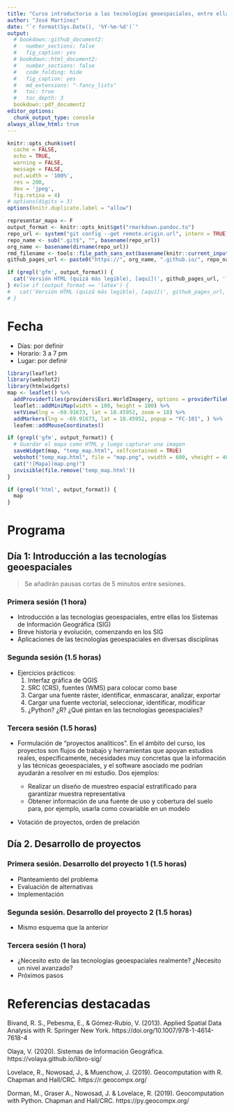 ```yaml
---
title: "Curso introductorio a las tecnologías geoespaciales, entre ellas los Sistemas de Información Geográfica (SIG)"
author: "José Martínez"
date: "`r format(Sys.Date(), '%Y-%m-%d')`"
output:
  # bookdown::github_document2:
  #   number_sections: false
  #   fig_caption: yes
  # bookdown::html_document2:
  #   number_sections: false
  #   code_folding: hide
  #   fig_caption: yes
  #   md_extensions: "-fancy_lists"
  #   toc: true
  #   toc_depth: 3
  bookdown::pdf_document2
editor_options: 
  chunk_output_type: console
always_allow_html: true
---
```



```r
knitr::opts_chunk$set(
  cache = FALSE, 
  echo = TRUE,
  warning = FALSE,
  message = FALSE,
  out.width = '100%',
  res = 200,
  dev = 'jpeg',
  fig.retina = 4)
# options(digits = 3)
options(knitr.duplicate.label = "allow")
```

```r
representar_mapa <- F
output_format <- knitr::opts_knit$get("rmarkdown.pandoc.to")
repo_url <- system("git config --get remote.origin.url", intern = TRUE)
repo_name <- sub(".git$", "", basename(repo_url))
org_name <- basename(dirname(repo_url))
rmd_filename <- tools::file_path_sans_ext(basename(knitr::current_input()))
github_pages_url <- paste0("https://", org_name, ".github.io/", repo_name, "/", rmd_filename, ".html")
```

```r
if (grepl('gfm', output_format)) {
  cat('Versión HTML (quizá más legible), [aquí](', github_pages_url, ')\n', sep = '')
} #else if (output_format == 'latex') {
#   cat('Versión HTML (quizá más legible), [aquí](', github_pages_url, ')\n', sep = '')
# }
```

# Fecha

- Días: por definir
- Horario: 3 a 7 pm
- Lugar: por definir

```r
library(leaflet)
library(webshot2)
library(htmlwidgets)
map <- leaflet() %>%
  addProviderTiles(providers$Esri.WorldImagery, options = providerTileOptions(maxZoom = 21)) %>%
  leaflet::addMiniMap(width = 100, height = 100) %>%
  setView(lng = -69.91673, lat = 18.45952, zoom = 18) %>%
  addMarkers(lng = -69.91673, lat = 18.45952, popup = "FC-101", ) %>%
  leafem::addMouseCoordinates()
```


```r
if (grepl('gfm', output_format)) {
  # Guardar el mapa como HTML y luego capturar una imagen
  saveWidget(map, "temp_map.html", selfcontained = TRUE)
  webshot("temp_map.html", file = "map.png", vwidth = 600, vheight = 400, cliprect = "viewport")
  cat("![Mapa](map.png)")
  invisible(file.remove('temp_map.html'))
}
```


```r
if (grepl('html', output_format)) {
  map
}
```

# Programa

## Día 1: Introducción a las tecnologías geoespaciales

> Se añadirán pausas cortas de 5 minutos entre sesiones.

### Primera sesión (1 hora)

- Introducción a las tecnologías geoespaciales, entre ellas los Sistemas de Información Geográfica (SIG)
- Breve historia y evolución, comenzando en los SIG
- Aplicaciones de las tecnologías geoespaciales en diversas disciplinas

### Segunda sesión (1.5 horas)

- Ejercicios prácticos:
  1. Interfaz gráfica de QGIS
  2. SRC (CRS), fuentes (WMS) para colocar como base
  3. Cargar una fuente ráster, identificar, enmascarar, analizar, exportar
  4. Cargar una fuente vectorial, seleccionar, identificar, modificar
  5. ¿Python? ¿R? ¿Qué pintan en las tecnologías geoespaciales?

### Tercera sesión (1.5 horas)

- Formulación de "proyectos analíticos". En el ámbito del curso, los proyectos son flujos de trabajo y herramientas que apoyan estudios reales, específicamente, necesidades muy concretas que la información y las técnicas geoespaciales, y el software asociado me podrían ayudarán a resolver en mi estudio. Dos ejemplos:

  - Realizar un diseño de muestreo espacial estratificado para garantizar muestra representativa
  - Obtener información de una fuente de uso y cobertura del suelo para, por ejemplo, usarla como covariable en un modelo
  
- Votación de proyectos, orden de prelación

## Día 2. Desarrollo de proyectos

### Primera sesión. Desarrollo del proyecto 1 (1.5 horas)

- Planteamiento del problema
- Evaluación de alternativas
- Implementación

### Segunda sesión. Desarrollo del proyecto 2 (1.5 horas)

- Mismo esquema que la anterior

### Tercera sesión (1 hora)

- ¿Necesito esto de las tecnologías geoespaciales realmente? ¿Necesito un nivel avanzado?
- Próximos pasos

<!-- # Recursos -->

<!-- ## Hardware necesario -->

<!-- - **(imprescindible)** Necesitarás una PC o Mac. Mi capacidad de dar soporte de instalación de paquetes de software en Windows y MacOS es muy limitada. El ChatGPT seguramente te puede ayudar más que yo. Si usas una PC Linux, entonces seguramente seré un mejor soporte. -->

<!-- ## Software -->

<!-- - **(imprescindible)** QGIS versión 3.x. La versión más reciente funcionará bien (con suerte). Si ya tienes QGIS instalado, versión 3.x, es probable que las tareas del curso las puedas realizar sin problemas. No te funcionará la 2.x. -->
<!--   - Estos vídeos parecen concisos y recientes sobre cómo instalarlo en Windows (lo de "gratis", pues no sé por qué lo ponen en el título, será para ganar audiencia): -->
<!--     - [Descargar e Instalar QGIS en Windows Gratis | Paso a Paso 2024](https://www.youtube.com/watch?v=3rYAAm1y5Vc) -->
<!--     - [QGIS | Descarga e Instalación ["GRATIS" Y ACTUALIZADO 2024]](https://www.youtube.com/watch?v=k31aQ1RdTZ8) -->
<!--   - Este vídeo luce una buena fuente para MacOS (conciso, aunque al final abriendo no hace una demo de si le funciona o no): -->
<!--     - [How to Download QGIS on MacBook 2024?](https://www.youtube.com/watch?v=uVJVOZYB92Q) -->
<!-- - Navegador, aunque seguramente ya tienes uno instalado. Accederás a servidores a través del navegador, usa el que te resulte cómodo. -->

<!-- Proveeré acceso a un servidor de RStudio. De todas formas, si quisieras tener independencia, puedes instalar por tu cuenta las herramientas de software que relaciono a continuación. Te recomiendo que lo hagas, porque, una vez terminado el curso, si quieres seguir usando, por ejemplo, RStudio o cuadernos Jupyter, necesitarás estos paquetes. -->

<!-- - **(opcional)** [R + RStudio Desktop](https://posit.co/download/rstudio-desktop/). Si quieres ejecutar código de R en tu propia PC, necesitarás el intérprete de R y la IDE preferida de dicho lenguaje, que es RStudio. Es recomendable que uses la versión más reciente disponible. -->
<!-- - **(opcional)** Python3 | Anaconda | Jupyter Hub | Jupyter Notebook | JupyterLab | Spyder | VS Code. Si quieres ejecutar código de Python en tu propia PC, necesitarás el intérprete (aunque seguramente ya tienes uno), y una IDE. Anaconda, en su distribución completa, te ofrece instalar el intérprete, paquetes (los más importantes, de hecho) e IDE (ofrece varias, de hecho), pero ocupa mucho espacio en disco. Mi recomendación es que uses una IDE sencilla, como Spyder o Visual Studio Code, o una IDE integrada en la web, como Jupyter Notebook (sencilla) o JupyterLab (avanzada). -->
<!-- - **(opcional)** GRASS GIS. Normalmente, se instala con QGIS. Sólo que estés pendiente a la hora de elegir un instalador, pues si uno te ofrece GRASS GIS además de QGIS, prefiere ese. -->

<!-- Considera instalar estos paquetes de software adicionales si vas a dedicarte a programar o a escribir manuscritos científicos en lo adelante. -->

<!-- - **(opcional)** Git. Es un programa para el control de versiones. Si terminas escribiendo código informático duradero, o código que compartirás y enriquecerás con otros personas, casi seguramente necesitarás Git. -->
<!-- - **(opcional)** LaTeX. Procesador de texto, pensado sobre todo para artículos científicos. -->
<!-- - **(opcional)** Docker. Si te queda mucha vida profesional por delante, aprender Docker es una gran inversión. Los viejos también estamos autorizados a aprender Docker, porque el infierno de las dependencias de software afecta a todos, jóvenes y viejos. Docker resuelve las dependencias bastante bien. -->

<!-- ## Servicios ofrecidos por terceros, todos opcionales -->

<!-- - Algún servicio de grandes modelos de lenguaje ("inteligencia artificial"), como [ChatGPT](https://chatgpt.com/), Gemini u otros. -->
<!-- - [Google Earth Engine](https://earthengine.google.com/) -->
<!-- - [GitHub.](https://github.com/) Obtén una cuenta en GitHub si aún no la tienes. Es recomendable crear un tóken de GitHub también para poder "empujar" cambios hacia repos remotos. Crea uno con los permisos básicos. -->
<!-- - [Earth Explorer del USGS](https://earthexplorer.usgs.gov/) -->
<!-- - [Alaska Satellite Facility (ASF)](https://search.asf.alaska.edu/) -->
<!-- - [Copernicus Data Space Ecosystem](https://dataspace.copernicus.eu/) o [Sentinel Hub](https://apps.sentinel-hub.com/eo-browser/) -->
<!-- - [Google Colab](https://colab.research.google.com/) -->
<!-- - [Overleaf](https://www.overleaf.com/). Obtén una cuenta en Overleaf para crear documentos avanzados. -->
<!-- - Zotero Desktop y cuenta en Zotero. Te podría ayudar a manejar citas y referencias. Existen otros servicios, como Scite y CiteDrive. -->

<!-- ## Fuentes de datos -->

<!-- ### Recomendación general -->

<!-- - **Datos:** Imágenes satelitales (por ejemplo, Landsat, Sentinel), bases de datos geográficos disponibles públicamente. Orientaré dónde obtener estas fuentes, pero últimamente recomiendo apuntar primero al Google Earth Engine. -->

<!-- ### Algunos repositorios de GitHub con datos de ejemplo (muchos de RD) y cuadernos RMarkdown reproducibles -->

<!-- - [Material de apoyo de la asignatura "Análisis Espacial", Maestría en Geografía, Teledetección y Ciencias de la Información Geográfica](https://github.com/maestria-geotel-master/material-de-apoyo) -->
<!-- - [Estadística zonal multipropósito sobre información geoespacial de República Dominicana, usando Google Earth Engine, Python y R](https://github.com/geofis/zonal-statistics) -->
<!-- - [Scripts de análisis de BCI (ecología numérica)](https://github.com/biogeografia-master/scripts-de-analisis-BCI/). Este repositorio está asociado con una lista de reproducción de mi canal de YouTube titulada [Ecología numérica con R](https://www.youtube.com/playlist?list=PLDcT2n8UzsCRDqjqSeqHI1wsiNOqpYmsJ) -->
<!-- - Repositorio "maestro" y las distintas ediciones de la asignatura "Biogeografía" que imparto en el grado. ¿Cómo usarlos? Cada uno de los enlaces de abajo, lleva a una edición de la materia (Año-Semestre), donde se alojan varios repositorios, incluidos los de alumnos y alumnas. Normalmente, el repositorio "material-de-apoyo" en cada una es el que muestra el programa seguido, y en otros casos es posible encontrar repositorios titulados "asignaciones-practicas" y "asignaciones-de-manuscrito". Estos últimos muestran ejercicios asignados. En el de 2022-02 comento algunos detalles -->
<!--   - [Repositorio Maestro](https://github.com/orgs/biogeografia-master/repositories) -->
<!--   - [2019-02](https://github.com/orgs/biogeografia-201902/repositories) -->
<!--   - [2020-02](https://github.com/orgs/biogeografia-202002/repositories) -->
<!--   - [2021-01](https://github.com/orgs/biogeografia-202101/repositories) -->
<!--   - [2021-02](https://github.com/orgs/biogeografia-202102/repositories) -->
<!--   - [2022-01](https://github.com/orgs/biogeografia-202201/repositories) -->
<!--   - [2022-02](https://github.com/orgs/biogeografia-202202/repositories). Notar que en esta edición, hay un subdirectorio nombrado ["demos-personalizadas"](https://github.com/biogeografia-202202/material-de-apoyo/tree/master/practicas/demos-personalizadas). Ahí se pueden encontrar cuadernos de análisis de ecología numérica con R aplicados a datos de GBIF. Recomiendo abrir los archivos Markdown, que tienen extensión `.md`. Por ejemplo, el de la familia [Fabaceae](https://github.com/biogeografia-202202/material-de-apoyo/blob/master/practicas/demos-personalizadas/practica-99-tu-manuscrito-3-resultados-fabaceae.md) -->
<!--   - [2023-02](https://github.com/orgs/biogeografia-202302/repositories) -->
<!--   - [2024-01](https://github.com/orgs/biogeografia-202401/repositories) -->
<!-- - ["Datos para proyectos" (datos a nivel municipal sobre viviendas y personas del Censo 2010; datos de geomorfometría a nivel municipal; datos de precipitación de ONAMET)](https://github.com/maestria-geotel-master/datos-para-proyectos) -->
<!-- - [Manuscrito "Generación de red hidrográfica densa de República Dominicana a partir de modelo digital de elevaciones de resolución media"](https://github.com/geofis/red-hidrografica-densa-rd) -->
<!-- - [Coberturas del suelo del polígono núcleo del campus de la Universidad Autónoma de Santo Domingo (UASD) en su sede central](https://github.com/geofis/coberturas-suelo-uasd) -->
<!-- - [Diseño de muestreo mediante índice espacial en Los Pilones / Los Boquerones. Asignaturas biogeografía y geomorfología, UASD](https://github.com/geofis/diseno-muestreo-los-pilones) -->
<!-- - [Reproducible R code for the manuscript entitled "Fire and forest loss in the Dominican Republic during the 21st Century"](https://github.com/geofis/forest-loss-fire-reproducible) -->
<!-- - [ENHOGAR-2018, TIC](https://github.com/geofis/enhogar-2018) -->
<!-- - [Microsoft Building Footprints, Distrito Nacional, RD](https://github.com/geofis/mbf-dn-rd) -->

<!-- ## Otros recursos de los que seguramente disponemos -->

<!-- - Aula ¡con aire! (qué no se vaya la luz), mesas y sillas, y el resto de las instalaciones -->
<!-- - Proyector -->
<!-- - Pizarra -->

# Referencias destacadas

Bivand, R. S., Pebesma, E., & Gómez-Rubio, V. (2013). Applied Spatial Data Analysis with R. Springer New York. https://doi.org/10.1007/978-1-4614-7618-4

Olaya, V. (2020). Sistemas de Información Geográfica. https://volaya.github.io/libro-sig/

Lovelace, R., Nowosad, J., & Muenchow, J. (2019). Geocomputation with R. Chapman and Hall/CRC. https://r.geocompx.org/

Dorman, M., Graser A., Nowosad, J. & Lovelace, R. (2019). Geocomputation with Python. Chapman and Hall/CRC. https://py.geocompx.org/
